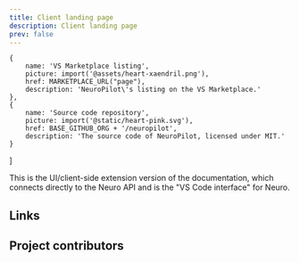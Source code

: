 ```yaml
---
title: Client landing page
description: Client landing page
prev: false
---
```

    {
        name: 'VS Marketplace listing',
        picture: import('@assets/heart-xaendril.png'),
        href: MARKETPLACE_URL("page"),
        description: 'NeuroPilot\'s listing on the VS Marketplace.'
    },
    {
        name: 'Source code repository',
        picture: import('@static/heart-pink.svg'),
        href: BASE_GITHUB_ORG + '/neuropilot',
        description: 'The source code of NeuroPilot, licensed under MIT.'
    }
]

This is the UI/client-side extension version of the documentation, which connects directly to the Neuro API and is the "VS Code interface" for Neuro.

## Links

<ShowcaseProfile entries={profiles} />

## Project contributors

<ContributorList githubRepo="VSC-NeuroPilot/neuropilot" ignore={SHOWCASE_IGNORES} />
